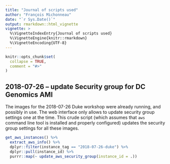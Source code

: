 ```yaml
---
title: "Journal of scripts used"
author: "François Michonneau"
date: "`r Sys.Date()`"
output: rmarkdown::html_vignette
vignette: >
  %\VignetteIndexEntry{Journal of scripts used}
  %\VignetteEngine{knitr::rmarkdown}
  %\VignetteEncoding{UTF-8}
---
```


```r
knitr::opts_chunk$set(
  collapse = TRUE,
  comment = "#>"
)
```

## 2018-07-26 -- update Security group for DC Genomics AMI

The images for the 2018-07-26 Duke workshop were already running, and possibly in use. The web interface only allows to update security group settings one at the time. This crude script (which assumes that `aws` command line tool is installed and properly configured) updates the security group settings for all these images.


```r

get_aws_instances() %>%
  extract_aws_info() %>%
  dplyr::filter(instance_tag == "2018-07-26-duke") %>%
  dplyr::pull(instance_id) %>%
  purrr::map(~ update_aws_security_group(instance_id = .))

```
